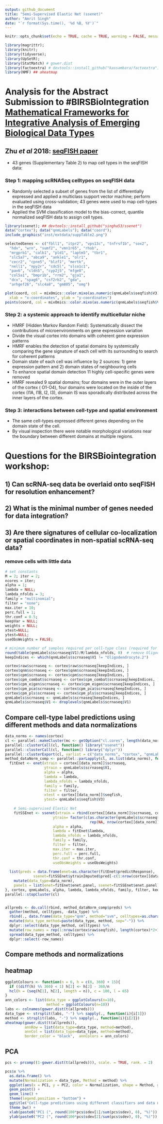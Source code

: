 ```yaml
---
output: github_document
title: "Semi-Supervised Elastic Net (ssenet)"
author: "Amrit Singh"
date: "`r format(Sys.time(), '%d %B, %Y')`"
---
```


```r
knitr::opts_chunk$set(echo = TRUE, cache = TRUE, warning = FALSE, message = FALSE)

library(magrittr); 
library(knitr);
library(tidyverse);
library(UpSetR);
library(StatMatch) # gower.dist
library(factoextra) # devtools::install_github("kassambara/factoextra")
library(NMF) ## aheatmap

```

# Analysis for the Abstract Submission to #BIRSBioIntegration [Mathematical Frameworks for Integrative Analysis of Emerging Biological Data Types](https://www.birs.ca/events/2020/5-day-workshops/20w5197)

## Zhu *et al* 2018: [seqFISH paper](https://www.nature.com/articles/nbt.4260)
  * 43 genes (Supplementary Table 2) to map cell types in the seqFISH data:

### Step 1: mapping scRNASeq celltypes on seqFISH data
  * Randomly selected a subset of genes from the list of differentially expressed  and applied a multiclass support vector machine; perform evaluated using cross-validation; 43 genes were used to map cell-types in the seqFISH data
  * Applied the SVM classification model to the bias-correct, quantile normalized seqFISH data to assign cell types.

```r
library(ssenet); ## devtools::install_github("singha53/ssenet")
data("cortex"); data("qnmLabels"); data("coord");
include_graphics("inst/extdata/suppTable2.png")

selectedGenes <- c("fbll1", "itpr2", "vps13c", "tnfrsf1b", "sox2",
  "hdx", "wrn", "sumf2", "vmn1r65", "rhob",
  "mrgprb1", "calb1", "pld1", "laptm5", "tbr1",
  "slc5a7", "abca9", "ankle1", "olr1", 
  "cecr2", "cpne5", "blzf1", "mertk",
  "nell1", "npy2r", "cdc5l", "slco1c1",
  "pax6", "cldn5", "cyp2j5", "mfge8",
  "col5a1", "bmpr1b", "rrm2", "gja1",
  "dcx", "spag6", "csf2rb2", "gda",
  "arhgef26", "slc4a8", "gm805", "omg")

plot(coord, col = mixOmics::color.mixo(as.numeric(qnmLabels$seqfish$V3)), pch = 21, 
  xlab = "x-coordinates", ylab = "y-coordinates")
points(coord, col = mixOmics::color.mixo(as.numeric(qnmLabels$seqfish$V3)), pch = 19)

```

### Step 2: a systemic approach to identify multicellular niche
  * HMRF (Hidden Markov Random Field): Systematically dissect the contributions of microenvironments on gene expression variation
  * Divide the visual cortex into domains with coherent gene expression patterns
  * HMRF enables the detection of spatial domains by systemically comparing the gene signature of each cell with its surrounding to search for coherent patterns
  * Domain state of each cell was influence by 2 sources: 1) gene expression pattern and 2) domain states of neighbouring cells
  * To enhance spatial domain detection 11 highly cell-specific genes were removed
  * HMRF revealed 9 spatial domains; four domains were in the outer layers of the cortex ( O1-O4), four domains were located on the inside of the cortex (I1A, I1B, I2, I3), domain IS was sporadically distributed across the inner layers of the cortex.

### Step 3: interactions between cell-type and spatial environment
  * The same cell-types expressed different genes depending on the domain state of the cell.
  * By visual inspection there were notable morphological variations near the boundary between different domains at multiple regions.

# Questions for the BIRSBiointegration workshop:
## 1) Can scRNA-seq data be overlaid onto seqFISH for resolution enhancement?
## 2) What is the minimal number of genes needed for data integration?
## 3) Are there signatures of cellular co-localization or spatial coordinates in non-spatial scRNA-seq data?

### remove cells with little data

```r
# set constants
M = 2; iter = 2;
ncores = iter;
alpha = 1;
lambda = NULL;
lambda_nfolds = 3;
family = "multinomial";
filter = "none";
max.iter = 10;
perc.full = 1;
thr.conf = 0.5;
keepVar = NULL;
weights = NULL;
xtest=NULL;
ytest=NULL;
useObsWeights = FALSE;

# minimum number of samples required per cell-type class (required for hyperparameter tuning and cross-validation)
round(table(qnmLabels$scrnaseq$V1)/M/lambda_nfolds, 0)  # remove Oligodendrocyte.2
keepIndices <- which(qnmLabels$scrnaseq$V1 != "Oligodendrocyte.2")

cortex$raw$scrnaseq <- cortex$raw$scrnaseq[keepIndices, ]
cortex$qnm$scrnaseq <- cortex$qnm$scrnaseq[keepIndices, ]
cortex$cpm$scrnaseq <- cortex$cpm$scrnaseq[keepIndices, ]
cortex$cpm_combat$scrnaseq <- cortex$cpm_combat$scrnaseq[keepIndices, ]
cortex$cpm_eigen$scrnaseq <- cortex$cpm_eigen$scrnaseq[keepIndices, ]
cortex$cpm_pca$scrnaseq <- cortex$cpm_pca$scrnaseq[keepIndices, ]
cortex$cpm_pls$scrnaseq <- cortex$cpm_pls$scrnaseq[keepIndices, ]
qnmLabels$scrnaseq <- qnmLabels$scrnaseq[keepIndices, ]
qnmLabels$scrnaseq$V1 <- droplevels(qnmLabels$scrnaseq$V1)
```

## Compare cell-type label predictions using different methods and data normalizations

```r
data_norms <- names(cortex)
cl <- parallel::makeCluster(mc <- getOption("cl.cores", length(data_norms)))
parallel::clusterCall(cl, function() library("ssenet"))
parallel::clusterCall(cl, function() library("dplyr"))
parallel::clusterExport(cl, varlist = c("data_norms", "cortex", "qnmLabels", "alpha", "lambda", 'lambda_nfolds', "family", "filter", "keepVar", "max.iter", "perc.full", "thr.conf", "useObsWeights"), envir = environment())
method_dataNorm_comp <- parallel::parLapply(cl, as.list(data_norms), function(data_norm, cortex, qnmLabels, alpha, lambda, lambda_nfolds, family, filter, keepVar, max.iter, perc.full, thr.conf, useObsWeights) {
  fitEnet <- enet(xtrain = cortex[[data_norm]]$scrnaseq, 
                  ytrain = qnmLabels$scrnaseq$V1, 
                  alpha = alpha, 
                  lambda = lambda, 
                  lambda_nfolds = lambda_nfolds, 
                  family = family,
                  filter = filter, 
                  xtest = cortex[[data_norm]]$seqfish, 
                  ytest= qnmLabels$seqfish$V3)
    
    # Semi-supervised Elastic Net 
    fitSSEnet <- ssenet(xtrain = rbind(cortex[[data_norm]]$scrnaseq, cortex[[data_norm]]$seqfish), 
                      ytrain= factor(c(as.character(qnmLabels$scrnaseq$V1), 
                                       rep(NA, nrow(cortex[[data_norm]]$seqfish)))), 
                      alpha = alpha, 
                      lambda = fitEnet$lambda, 
                      lambda_nfolds = lambda_nfolds, 
                      family = family, 
                      filter = filter,
                      max.iter = max.iter, 
                      perc.full = perc.full, 
                      thr.conf = thr.conf,
                      useObsWeights = useObsWeights)
  
  list(preds = data.frame(enet=as.character(fitEnet$predictResponse), 
             ssenet=fitSSEnet$ytrainImputed$pred[-c(1:nrow(cortex[[data_norm]]$scrnaseq))]) %>% 
    mutate(data_type=data_norm),
    panels = list(enet=fitEnet$enet.panel, ssenet=fitSSEnet$enet.panel))
}, cortex, qnmLabels, alpha, lambda, lambda_nfolds, family, filter, keepVar, max.iter, perc.full, thr.conf, useObsWeights) %>% ssenet::zip_nPure()
parallel::stopCluster(cl)


allpreds <- do.call(rbind, method_dataNorm_comp$preds) %>% 
  gather(method, celltypes, -data_type) %>% 
  rbind(., data.frame(data_type="qnm", method="svm", celltypes=as.character(qnmLabels$seqfish$V3))) %>% 
  mutate(data_type_method=paste(data_type, method, sep="-")) %>% 
  dplyr::select(data_type_method, celltypes) %>% 
  mutate(row_names = rep(1:nrow(cortex$raw$seqfish), length(cortex)*2+1)) %>% 
  spread(data_type_method, celltypes) %>% 
  dplyr::select(-row_names)

```

## Compare methods and normalizations

## heatmap

```r
ggplotColours <- function(n = 6, h = c(0, 360) + 15){
  if ((diff(h) %% 360) < 1) h[2] <- h[2] - 360/n
  hcl(h = (seq(h[1], h[2], length = n)), c = 100, l = 65)
}
ann_colors <- list(data_type = ggplotColours(n=10),
                   method = ggplotColours(n=10))
labs <- colnames(gower.dist(t(allpreds)))
data_type <- strsplit(labs, "-") %>% sapply(., function(i){i[1]})
method <- strsplit(labs, "-") %>% sapply(., function(i){i[2]})
aheatmap(gower.dist(t(allpreds)),
         annRow = list(data_type=data_type, method=method),
         annCol = list(data_type=data_type, method=method),
         border_color = "black",  annColors = ann_colors)
```

## PCA

```r
pcs <- prcomp((1-gower.dist(t(allpreds))), scale. = TRUE, rank. = 2)

pcs$x %>% 
  as.data.frame() %>% 
  mutate(Normalization = data_type, Method = method) %>% 
  ggplot(aes(x = PC1, y = PC2, color = Normalization, shape = Method, group = Normalization)) +
  geom_point() +
  geom_line() +
  theme(legend.position = "bottom") +
  ggtitle("Cell-type predictions using different classifiers and data normalizations") +
  theme_bw() +
  xlab(paste0("PC1 (", round(100*pcs$sdev[1]/sum(pcs$sdev), 0), "%)")) +
  ylab(paste0("PC2 (", round(100*pcs$sdev[2]/sum(pcs$sdev), 0), "%)"))

```

